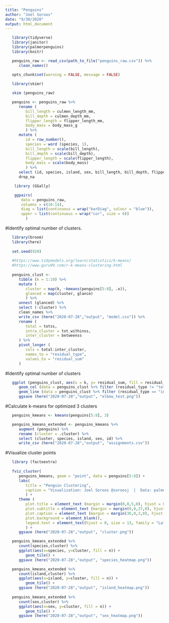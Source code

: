 ```yaml
---
title: "Penguins"
author: "Joel Soroos"
date: "9/30/2020"
output: html_document
---
```



```r

   library(tidyverse)
   library(janitor)
   library(palmerpenguins)
   library(knitr)

   penguins_raw <- read_csv(path_to_file("penguins_raw.csv")) %>%
      clean_names()
   
   opts_chunk$set(warning = FALSE, message = FALSE)
```


```r

   library(skimr)

   skim (penguins_raw)
```


```r

   penguins <- penguins_raw %>%
      rename (
         bill_length = culmen_length_mm,
         bill_depth = culmen_depth_mm,
         flipper_length = flipper_length_mm,
         body_mass = body_mass_g
         ) %>%
      mutate (
         id = row_number(),
         species = word (species, 1),
         bill_length = scale(bill_length),
         bill_depth = scale(bill_depth),
         flipper_length = scale(flipper_length),
         body_mass = scale(body_mass)
         ) %>%
      select (id, species, island, sex, bill_length, bill_depth, flipper_length, body_mass) %>%
      drop_na
```


```r

    library (GGally)

    ggpairs(
       data = penguins_raw,
       columns = c(10:14),
       diag = list(continuous = wrap("barDiag", colour = "blue")),
       upper = list(continuous = wrap("cor", size = 6))
         )
```


#Identify optimal number of clusters.
```r

   library(broom)
   library(here)
   
   set.seed(920)
   
   #https://www.tidymodels.org/learn/statistics/k-means/
   #https://www.guru99.com/r-k-means-clustering.html
   
   penguins_clust <- 
      tibble (k = 1:10) %>%
      mutate (
         cluster = map(k, ~kmeans(penguins[5:8], .x)),
         glanced = map(cluster, glance)
         ) %>%
      unnest (glanced) %>%
      select (-cluster) %>%
      clean_names %>%
      write_csv (here("2020-07-28","output", "model.csv")) %>%
      rename (
         total = totss,
         intra_cluster = tot_withinss,
         inter_cluster = betweenss
      ) %>%
      pivot_longer (
         cols = total:inter_cluster,
         names_to = "residual_type",
         values_to = "residual_sum"
      )
```


#Identify optimal number of clusters
```r

   ggplot (penguins_clust, aes(x = k, y= residual_sum, fill = residual_type)) +
      geom_col (data = penguins_clust %>% filter (residual_type != "total")) +
      geom_line (data = penguins_clust %>% filter (residual_type == "intra_cluster")) +
      ggsave (here("2020-07-28","output", "elbow_test.png"))
```


#Calculate k-means for optimized 3 clusters
```r
   penguins_kmeans <- kmeans(penguins[5:8], 3)

   penguins_kmeans_extended <- penguins_kmeans %>%
      augment (penguins) %>%
      rename (cluster = .cluster) %>%
      select (cluster, species, island, sex, id) %>%
      write_csv (here("2020-07-28","output", "assignments.csv"))
```


#Visualize cluster points
```r

   library (factoextra)
      
   fviz_cluster(
      penguins_kmeans, geom = "point", data = penguins[5:8]) +
      labs(
         title = "Penguin Clustering",
         caption = "Visualization: Joel Soroos @soroosj  |  Data: palmerpenguins R package"
         ) +
      theme (
         plot.title = element_text (margin = margin(0,0,5,0), hjust = 0.5, size = 15, family = "Lato"),
         plot.subtitle = element_text (margin = margin(0,0,37,0), hjust = 0.5, size = 14, family = "Lato"),
         plot.caption = element_text (margin = margin(36,0,3,0), hjust = 1, size = 8, family = "Lato"),
         plot.background = element_blank(),
         legend.text = element_text(hjust = 0, size = 13, family = "Lato")
         ) +
      ggsave (here("2020-07-28","output", "cluster.png"))
```


```r

   penguins_kmeans_extended %>%
      count(species,cluster) %>%
      ggplot(aes(x=species, y=cluster, fill = n)) + 
         geom_tile() +
      ggsave (here("2020-07-28","output", "species_heatmap.png"))

   penguins_kmeans_extended %>%
      count(island,cluster) %>%
      ggplot(aes(x=island, y=cluster, fill = n)) + 
         geom_tile() +
      ggsave (here("2020-07-28","output", "island_heatmap.png"))
   
   penguins_kmeans_extended %>%
      count(sex,cluster) %>%
      ggplot(aes(x=sex, y=cluster, fill = n)) + 
         geom_tile() +
      ggsave (here("2020-07-28","output", "sex_heatmap.png"))
```